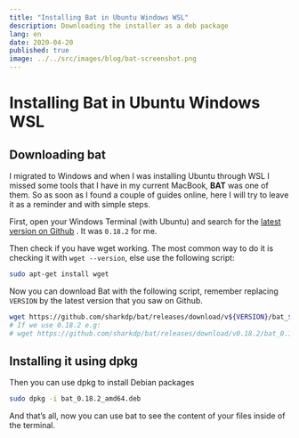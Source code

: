 ```yaml
---
title: "Installing Bat in Ubuntu Windows WSL"
description: Downloading the installer as a deb package
lang: en
date: 2020-04-20
published: true
image: ../../src/images/blog/bat-screenshot.png
---
```


# Installing Bat in Ubuntu Windows WSL

## Downloading bat

I migrated to Windows and when I was installing Ubuntu through WSL I missed some tools that I have in my current MacBook, **BAT** was one of them. So as soon as I found a couple of guides online, here I will try to leave it as a reminder and with simple steps.

First, open your Windows Terminal (with Ubuntu) and search for the [latest version on Github](https://github.com/sharkdp/bat/releases) . It was `0.18.2` for me.

Then check if you have wget working. The most common way to do it is checking it with `wget --version`, else use the following script:

```bash
sudo apt-get install wget
```

Now you can download Bat with the following script, remember replacing `VERSION` by the latest version that you saw on Github.

```bash
wget https://github.com/sharkdp/bat/releases/download/v${VERSION}/bat_${VERSION}_amd64.deb
# If we use 0.18.2 e.g:
# wget https://github.com/sharkdp/bat/releases/download/v0.18.2/bat_0.18.2_amd64.deb
```

## Installing it using dpkg

Then you can use dpkg to install Debian packages

```bash
sudo dpkg -i bat_0.18.2_amd64.deb
```

And that’s all, now you can use bat to see the content of your files inside of the terminal.
